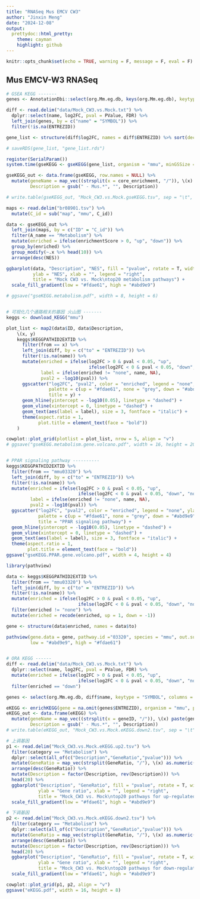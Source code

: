 ```yaml
---
title: "RNASeq Mus EMCV CW3"
author: "Jinxin Meng"
date: "2024-12-08"
output:
  prettydoc::html_pretty:
    theme: cayman
    highlight: github
---
```


```r
knitr::opts_chunk$set(echo = TRUE, warning = F, message = F, eval = F)
```

## Mus EMCV-W3 RNASeq 

```R
# GSEA KEGG -------
genes <- AnnotationDbi::select(org.Mm.eg.db, keys(org.Mm.eg.db), keytype = "ENTREZID", columns = "SYMBOL")

diff <- read.delim("data/Mock_CW3.vs.Mock.txt") %>% 
  dplyr::select(name, log2FC, pval = PValue, FDR) %>% 
  left_join(genes, by = c("name" = "SYMBOL")) %>% 
  filter(!is.na(ENTREZID))

gene_list <- structure(diff$log2FC, names = diff$ENTREZID) %>% sort(decreasing = T)

# saveRDS(gene_list, "gene_list.rds")

register(SerialParam())
system.time(gseKEGG <- gseKEGG(gene_list, organism = "mmu", minGSSize = 10, maxGSSize = 1000, pvalueCutoff = 1))

gseKEGG_out <- data.frame(gseKEGG, row.names = NULL) %>% 
  mutate(geneName = map_vec((strsplit(x = core_enrichment, "/")), \(x) paste(genes$SYMBOL[match(x, genes$ENTREZID)], collapse = "/")), .after = core_enrichment, 
         Description = gsub(" - Mus.*", "", Description))

# write.table(gseKEGG_out, "Mock_CW3.vs.Mock.gseKEGG.tsv", sep = "\t", row.names = F, quote = F)

maps <- read.delim("br08901.tsv") %>% 
  mutate(C_id = sub("map", "mmu", C_id))

data <- gseKEGG_out %>% 
  left_join(maps, by = c("ID" = "C_id")) %>% 
  filter(A_name == "Metabolism") %>% 
  mutate(enriched = ifelse(enrichmentScore > 0, "up", "down")) %>% 
  group_by(enriched) %>% 
  group_modify(~.x %>% head(10)) %>% 
  arrange(desc(NES))

ggbarplot(data, "Description", "NES", fill = "pvalue", rotate = T, width = .6, 
          ylab = "NES", xlab = "", legend = "right",
          title = "Mock CW3 vs. Mock\ntop20 metabolism pathways") +
  scale_fill_gradient(low = "#fdae61", high = "#abd9e9")

# ggsave("gseKEGG.metabolism.pdf", width = 8, height = 6)


# 可视化几个通路相关的基因 火山图 -------
keggs <- download_KEGG("mmu")

plot_list <- map2(data$ID, data$Description, 
    \(x, y)
    keggs$KEGGPATHID2EXTID %>% 
      filter(from == x) %>% 
      left_join(diff, by = c("to" = "ENTREZID")) %>% 
      filter(!is.na(name)) %>% 
      mutate(enriched = ifelse(log2FC > 0 & pval < 0.05, "up",
                               ifelse(log2FC < 0 & pval < 0.05, "down", "none")),
             label = ifelse(enriched != "none", name, NA),
             pval2 = -log10(pval)) %>% 
      ggscatter("log2FC", "pval2", color = "enriched", legend = "none", ylab = "-log10-pvalue",
                palette = c(up = "#fdae61", none = "grey", down = "#abd9e9"), size = 3,
                title = y) +
      geom_hline(yintercept = -log10(0.05), linetype = "dashed") +
      geom_vline(xintercept = 0, linetype = "dashed") +
      geom_text(aes(label = label), size = 3, fontface = "italic") +
      theme(aspect.ratio = 1,
            plot.title = element_text(face = "bold"))
    )

cowplot::plot_grid(plotlist = plot_list, nrow = 5, align = "v")
# ggsave("gseKEGG.metabolism.gene.volcano.pdf", width = 16, height = 20)


# PPAR signaling pathway ----------
keggs$KEGGPATHID2EXTID %>% 
  filter(from == "mmu03320") %>% 
  left_join(diff, by = c("to" = "ENTREZID")) %>% 
  filter(!is.na(name)) %>% 
  mutate(enriched = ifelse(log2FC > 0 & pval < 0.05, "up",
                           ifelse(log2FC < 0 & pval < 0.05, "down", "none")),
         label = ifelse(enriched != "none", name, NA),
         pval2 = -log10(pval)) %>% 
  ggscatter("log2FC", "pval2", color = "enriched", legend = "none", ylab = "-log10-pvalue",
            palette = c(up = "#fdae61", none = "grey", down = "#abd9e9"), size = 3,
            title = "PPAR signaling pathway") +
  geom_hline(yintercept = -log10(0.05), linetype = "dashed") +
  geom_vline(xintercept = 0, linetype = "dashed") +
  geom_text(aes(label = label), size = 3, fontface = "italic") +
  theme(aspect.ratio = 1,
        plot.title = element_text(face = "bold"))
ggsave("gseKEGG.PPAR.gene.volcano.pdf", width = 4, height = 4)

library(pathview)

data <- keggs$KEGGPATHID2EXTID %>% 
  filter(from == "mmu03320") %>% 
  left_join(diff, by = c("to" = "ENTREZID")) %>% 
  filter(!is.na(name)) %>% 
  mutate(enriched = ifelse(log2FC > 0 & pval < 0.05, "up",
                           ifelse(log2FC < 0 & pval < 0.05, "down", "none"))) %>% 
  filter(enriched != "none") %>% 
  mutate(enriched = recode(enriched, up = 1, down = -1))

gene <- structure(data$enriched, names = data$to)

pathview(gene.data = gene, pathway.id ="03320", species = "mmu", out.suffix = "PPAR",
         low = "#abd9e9", high = "#fdae61")


# ORA KEGG ------
diff <- read.delim("data/Mock_CW3.vs.Mock.txt") %>% 
  dplyr::select(name, log2FC, pval = PValue, FDR) %>% 
  mutate(enriched = ifelse(log2FC > 0 & pval < 0.05, "up",
                           ifelse(log2FC < 0 & pval < 0.05, "down", "none"))) %>% 
  filter(enriched == "down")

genes <- select(org.Mm.eg.db, diff$name, keytype = "SYMBOL", columns = "ENTREZID")

eKEGG <- enrichKEGG(gene = na.omit(genes$ENTREZID), organism = "mmu", pvalueCutoff = 1, qvalueCutoff = 1)
eKEGG_out <- data.frame(eKEGG) %>% 
  mutate(geneName = map_vec((strsplit(x = geneID, "/")), \(x) paste(genes$SYMBOL[match(x, genes$ENTREZID)], collapse = "/")), .after = geneID, 
         Description = gsub(" - Mus.*", "", Description))
# write.table(eKEGG_out, "Mock_CW3.vs.Mock.eKEGG.down2.tsv", sep = "\t", row.names = F, quote = F)

# 上调基因
p1 <- read.delim("Mock_CW3.vs.Mock.eKEGG.up2.tsv") %>% 
  filter(category == "Metabolism") %>% 
  dplyr::select(all_of(c("Description","GeneRatio","pvalue"))) %>% 
  mutate(GeneRatio = map_vec(strsplit(GeneRatio, "/"), \(x) as.numeric(x[1])/as.numeric(x[2]))) %>% 
  arrange(desc(GeneRatio)) %>% 
  mutate(Description = factor(Description, rev(Description))) %>% 
  head(20) %>% 
  ggbarplot("Description", "GeneRatio", fill = "pvalue", rotate = T, width = .6, 
            ylab = "Gene ratio", xlab = "", legend = "right",
            title = "Mock_CW3 vs. Mock\ntop20 pathways for up-regulated genes") +
  scale_fill_gradient(low = "#fdae61", high = "#abd9e9")

# 下调基因
p2 <- read.delim("Mock_CW3.vs.Mock.eKEGG.down2.tsv") %>% 
  filter(category == "Metabolism") %>% 
  dplyr::select(all_of(c("Description","GeneRatio","pvalue"))) %>% 
  mutate(GeneRatio = map_vec(strsplit(GeneRatio, "/"), \(x) as.numeric(x[1])/as.numeric(x[2]))) %>% 
  arrange(desc(GeneRatio)) %>% 
  mutate(Description = factor(Description, rev(Description))) %>% 
  head(20) %>% 
  ggbarplot("Description", "GeneRatio", fill = "pvalue", rotate = T, width = .6, 
            ylab = "Gene ratio", xlab = "", legend = "right",
            title = "Mock_CW3 vs. Mock\ntop20 pathways for down-regulated genes") +
  scale_fill_gradient(low = "#fdae61", high = "#abd9e9")

cowplot::plot_grid(p1, p2, align = "v")
ggsave("eKEGG.pdf", width = 16, height = 8)

```
